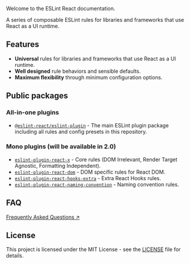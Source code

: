 
<ESLintReactCard />

Welcome to the ESLint React documentation.

A series of composable ESLint rules for libraries and frameworks that use React as a UI runtime.

## Features

- **Universal** rules for libraries and frameworks that use React as a UI runtime.
- **Well designed** rule behaviors and sensible defaults.
- **Maximum flexibility** through minimum configuration options.

## Public packages

### All-in-one plugins

- [`@eslint-react/eslint-plugin`](https://www.npmjs.com/package/@eslint-react/eslint-plugin) - The main ESLint plugin package including all rules and config presets in this repository.

### Mono plugins (will be available in 2.0)

- [`eslint-plugin-react-x`](https://github.com/Rel1cx/eslint-react/tree/main/packages/plugins/eslint-plugin-react-x) - Core rules (DOM Irrelevant, Render Target Agnostic, Formatting Independent).
- [`eslint-plugin-react-dom`](https://github.com/Rel1cx/eslint-react/tree/main/packages/plugins/eslint-plugin-react-dom) - DOM specific rules for React DOM.
- [`eslint-plugin-react-hooks-extra`](https://github.com/Rel1cx/eslint-react/tree/main/packages/plugins/eslint-plugin-react-hooks-extra) - Extra React Hooks rules.
- [`eslint-plugin-react-naming-convention`](https://github.com/Rel1cx/eslint-react/tree/main/packages/plugins/eslint-plugin-react-naming-convention) - Naming convention rules.

## FAQ

[Frequently Asked Questions ↗](/docs/faq)

## License

This project is licensed under the MIT License - see the [LICENSE](https://github.com/Rel1cx/eslint-react/blob/main/LICENSE) file for details.
